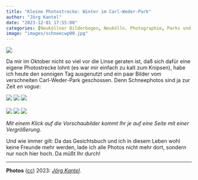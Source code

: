 ```yaml
---
title: "Kleine Photostrecke: Winter im Carl-Weder-Park"
author: "Jörg Kantel"
date: "2023-12-01 17:55:00"
categories: [Neuköllner Bilderbogen, Neukölln. Photographie, Parks und Gärten]
image: "images/schneecwp00.jpg"
---
```


[![](images/schneecwp00-b.jpg)](https://www.flickr.com/photos/schockwellenreiter/53367518212/)

Da mir im Oktober nicht so viel vor die Linse geraten ist, daß sich dafür eine eigene Photostrecke lohnt (es war mir einfach zu kalt zum Knipsen), habe ich heute den sonnigen Tag ausgenutzt und ein paar Bilder vom verschneiten Carl-Weder-Park geschossen. Denn Schneephotos sind ja zur Zeit *en vogue*:

[![](images/schneecwp01.jpg)](https://www.flickr.com/photos/schockwellenreiter/53368864965/)&nbsp;[![](images/schneecwp02.jpg)](https://www.flickr.com/photos/schockwellenreiter/53368733149/)&nbsp;[![](images/schneecwp03.jpg)](https://www.flickr.com/photos/schockwellenreiter/53368422966/)<br /><br />
[![](images/schneecwp04.jpg)](https://www.flickr.com/photos/schockwellenreiter/53368868760/)&nbsp;[![](images/schneecwp05.jpg)](https://www.flickr.com/photos/schockwellenreiter/53367521782/)&nbsp;[![](images/schneecwp06.jpg)](https://www.flickr.com/photos/schockwellenreiter/53367522192/)

*Mit einem Klick auf die Vorschaubilder kommt Ihr je auf eine Seite mit einer Vergrößerung.*

Und wie immer gilt: Da das Gesichtsbuch und ich in diesem Leben wohl keine Freunde mehr werden, lade ich alle Photos nicht mehr dort, sondern nur noch hier hoch. Da müßt Ihr durch!

---

**Photos** ([cc](http://creativecommons.org/licenses/by-nc-nd/2.0/)) 2023: *[Jörg Kantel](http://cognitiones.kantel-chaos-team.de/cv.html)*.